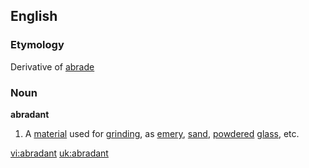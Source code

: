 ==English==

===Etymology===
Derivative of [[abrade]]
===Noun===
'''abradant'''

#A [[material]] used for [[grind]]ing, as [[emery]], [[sand]], [[powdered]] [[glass]], etc.

[[vi:abradant]]
[[uk:abradant]]